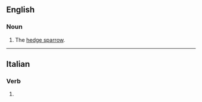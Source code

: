 ==English==

===Noun===
{{en-noun}}

# {{context|UK|dialect|lang=en}} The [[hedge sparrow]].

{{Webster 1913}}

----

==Italian==

===Verb===
{{head|it|verb form}}

# {{inflection of|sparere||3|s|phis|lang=it}}
